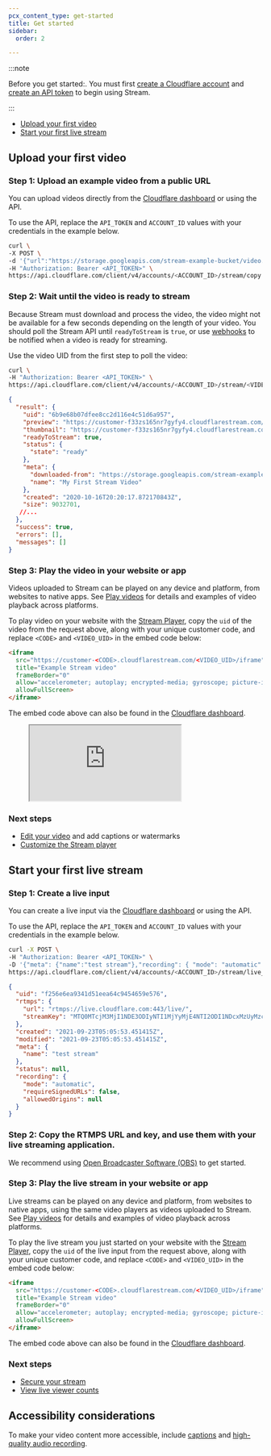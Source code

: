 ```yaml
---
pcx_content_type: get-started
title: Get started
sidebar:
  order: 2

---
```


:::note

Before you get started:. You must first [create a Cloudflare account](/fundamentals/setup/account/create-account/) and [create an API token](/fundamentals/api/get-started/create-token/) to begin using Stream.


:::

* [Upload your first video](/stream/get-started#upload-your-first-video)
* [Start your first live stream](/stream/get-started#start-your-first-live-stream)

## Upload your first video

### Step 1: Upload an example video from a public URL

You can upload videos directly from the [Cloudflare dashboard](https://dash.cloudflare.com/?to=/:account/stream) or using the API.

To use the API, replace the `API_TOKEN` and `ACCOUNT_ID` values with your credentials in the example below.

```bash title="Upload a video using the API"
curl \
-X POST \
-d '{"url":"https://storage.googleapis.com/stream-example-bucket/video.mp4","meta":{"name":"My First Stream Video"}}' \
-H "Authorization: Bearer <API_TOKEN>" \
https://api.cloudflare.com/client/v4/accounts/<ACCOUNT_ID>/stream/copy
```

### Step 2: Wait until the video is ready to stream

Because Stream must download and process the video, the video might not be available for a few seconds depending on the length of your video. You should poll the Stream API until `readyToStream` is `true`, or use [webhooks](/stream/manage-video-library/using-webhooks/) to be notified when a video is ready for streaming.

Use the video UID from the first step to poll the video:

```bash title="Request"
curl \
-H "Authorization: Bearer <API_TOKEN>" \
https://api.cloudflare.com/client/v4/accounts/<ACCOUNT_ID>/stream/<VIDEO_UID>
```

```json title="Response" {6}
{
  "result": {
    "uid": "6b9e68b07dfee8cc2d116e4c51d6a957",
    "preview": "https://customer-f33zs165nr7gyfy4.cloudflarestream.com/6b9e68b07dfee8cc2d116e4c51d6a957/watch",
    "thumbnail": "https://customer-f33zs165nr7gyfy4.cloudflarestream.com/6b9e68b07dfee8cc2d116e4c51d6a957/thumbnails/thumbnail.jpg",
    "readyToStream": true,
    "status": {
      "state": "ready"
    },
    "meta": {
      "downloaded-from": "https://storage.googleapis.com/stream-example-bucket/video.mp4",
      "name": "My First Stream Video"
    },
    "created": "2020-10-16T20:20:17.872170843Z",
    "size": 9032701,
   //...
  },
  "success": true,
  "errors": [],
  "messages": []
}
```

### Step 3: Play the video in your website or app

Videos uploaded to Stream can be played on any device and platform, from websites to native apps. See [Play videos](/stream/viewing-videos) for details and examples of video playback across platforms.

To play video on your website with the [Stream Player](/stream/viewing-videos/using-the-stream-player/), copy the `uid` of the video from the request above, along with your unique customer code, and replace `<CODE>` and `<VIDEO_UID>` in the embed code below:

```html
<iframe
  src="https://customer-<CODE>.cloudflarestream.com/<VIDEO_UID>/iframe"
  title="Example Stream video"
  frameBorder="0"
  allow="accelerometer; autoplay; encrypted-media; gyroscope; picture-in-picture"
  allowFullScreen>
</iframe>
```

The embed code above can also be found in the [Cloudflare dashboard](https://dash.cloudflare.com/?to=/:account/stream).

<figure data-type="stream">
  <div class="AspectRatio" style="--aspect-ratio: calc(16 / 9)">
    <iframe
      class="AspectRatio--content"
      src="https://iframe.videodelivery.net/5d5bc37ffcf54c9b82e996823bffbb81?muted=true"
      title="Example Stream video"
      frame-border="0"
      allow="accelerometer; autoplay; encrypted-media; gyroscope; picture-in-picture; fullscreen"></iframe>
  </div>
</figure>

### Next steps

* [Edit your video](/stream/edit-videos/) and add captions or watermarks
* [Customize the Stream player](/stream/viewing-videos/using-the-stream-player/)

## Start your first live stream

### Step 1: Create a live input

You can create a live input via the [Cloudflare dashboard](https://dash.cloudflare.com/?to=/:account/stream/inputs/create) or using the API.

To use the API, replace the `API_TOKEN` and `ACCOUNT_ID` values with your credentials in the example below.

```bash title="Request"
curl -X POST \
-H "Authorization: Bearer <API_TOKEN>" \
-D '{"meta": {"name":"test stream"},"recording": { "mode": "automatic" }}' \
https://api.cloudflare.com/client/v4/accounts/<ACCOUNT_ID>/stream/live_inputs
```

```json title="Response"
{
  "uid": "f256e6ea9341d51eea64c9454659e576",
  "rtmps": {
    "url": "rtmps://live.cloudflare.com:443/live/",
    "streamKey": "MTQ0MTcjM3MjI1NDE3ODIyNTI1MjYyMjE4NTI2ODI1NDcxMzUyMzcf256e6ea9351d51eea64c9454659e576"
  },
  "created": "2021-09-23T05:05:53.451415Z",
  "modified": "2021-09-23T05:05:53.451415Z",
  "meta": {
    "name": "test stream"
  },
  "status": null,
  "recording": {
    "mode": "automatic",
    "requireSignedURLs": false,
    "allowedOrigins": null
  }
}
```

### Step 2: Copy the RTMPS URL and key, and use them with your live streaming application.

We recommend using [Open Broadcaster Software (OBS)](https://obsproject.com/) to get started.

### Step 3: Play the live stream in your website or app

Live streams can be played on any device and platform, from websites to native apps, using the same video players as videos uploaded to Stream. See [Play videos](/stream/viewing-videos) for details and examples of video playback across platforms.

To play the live stream you just started on your website with the [Stream Player](/stream/viewing-videos/using-the-stream-player/), copy the `uid` of the live input from the request above, along with your unique customer code, and replace `<CODE>` and `<VIDEO_UID>` in the embed code below:

```html
<iframe
  src="https://customer-<CODE>.cloudflarestream.com/<VIDEO_UID>/iframe"
  title="Example Stream video"
  frameBorder="0"
  allow="accelerometer; autoplay; encrypted-media; gyroscope; picture-in-picture"
  allowFullScreen>
</iframe>
```

The embed code above can also be found in the [Cloudflare dashboard](https://dash.cloudflare.com/?to=/:account/stream).

### Next steps

* [Secure your stream](/stream/viewing-videos/securing-your-stream/)
* [View live viewer counts](/stream/getting-analytics/live-viewer-count/)

## Accessibility considerations

To make your video content more accessible, include [captions](/stream/edit-videos/adding-captions/) and [high-quality audio recording](https://www.w3.org/WAI/media/av/av-content/).
